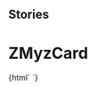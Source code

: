 
## Stories

<Meta title="Myz/MyzCard/ZMyzCard" component="z-myz-card" />

  # ZMyzCard

<Preview>
  <Story name="z-myz-card">
    {html`
      <z-myz-card
        cardtype="${text('cardtype', 'reale')}"
        faded="${boolean('faded', true)}"
        ishighlighted="${boolean('ishighlighted', true)}"
        ispressed="${boolean('ispressed', true)}"
        >
        <z-myz-card-header titolo="Card Header">
          <z-myz-card-icon icon="book-minus" slot="icon" />
        </z-myz-card-header>
        <z-myz-card-body>
          <z-myz-card-alert slot="alert" iconName="checkmark-circle" contenttext="Aggiunto"
            actiontext="Annulla" type="add"></z-myz-card-alert>
          <z-myz-card-cover
            slot="cover"
            titolo="titolo"
            img="https://staticmy.zanichelli.it/catalogo/assets/m40001.9788808720740.jpg"
          />
        </z-myz-card-body>
        <z-myz-card-footer
          titolo="title"
          autori="Authors"
          isbn="97-88-80-8620-710">
          <z-toggle-button label="risorse" slot="toggle"></z-toggle-button>
          <z-myz-card-list
            listdata='[{"isLink":true,"value":"Leggi sul browser","url":"https://booktab.it/"},{"isLink":true,"value":"Sito e risorse del libro","url":"http://online.scuola.zanichelli.it/curtisinvitoblu/"},{"isLink":false,"value":"Programmazione"},{"isLink":false,"value":"Prove di verifica"},{"isLink":true,"value":"ZTE","url":"https://zte.zanichelli.it/"}]'
            slot="list" />
        </z-myz-card-footer>
      </z-myz-card>`}
  </Story>
</Preview>

  <Props of="z-myz-card" />

